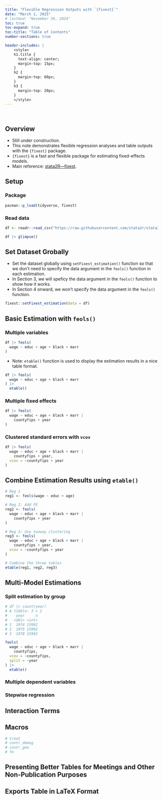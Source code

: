 ```yaml
---
title: "Flexible Regression Outputs with `{fixest}`"
date: "March 1, 2025"
# lastmod: "November 30, 2024"
toc: true
toc-expand: true
toc-title: "Table of Contents"
number-sections: true

header-includes: |
    <style>
    h1.title {
      text-align: center;
      margin-top: 15px;
    }
    h2 {
      margin-top: 60px;
    }
    h3 {
      margin-top: 20px;
    }
    </style>
---
```


\

## Overview

- Still under construction.
- This note demonstrates flexible regression analyses and table outputs with the `{fixest}` package.
- `{fixest}` is a fast and flexible package for estimating fixed-effects models.
- Main reference: [stata2R---fixest](https://stata2r.github.io/fixest/).  


## Setup

### Package

```r
pacman::p_load(tidyverse, fixest)
```

### Read data

```r
df <- readr::read_csv("https://raw.githubusercontent.com/stata2r/stata2r.github.io/main/data/cps_long.csv")

df |> glimpse()
```


## Set Dataset Grobally

- Set the dataset globally using `setFixest_estimation()` function so that we don't need to specify the data argument in the `feols()` function in each estimation.
- In Section 3, we will speficy the data argument in the `feols()` function to show how it works.
- In Section 4 onward, we won't specify the data argument in the `feols()` function.

```r
fixest::setFixest_estimation(data = df)
```


## Basic Estimation with `feols()`

### Multiple variables

```r
df |> feols(
  wage ~ educ + age + black + marr
)
```

- Note: `etable()` function is used to display the estimation results in a nice table format.

```r
df |> feols(
  wage ~ educ + age + black + marr
) |> 
  etable()
```

### Multiple fixed effects

```r
df |> feols(
  wage ~ educ + age + black + marr | 
    countyfips + year
)
```

### Clustered standard errors with `vcov`

```r
df |> feols(
  wage ~ educ + age + black + marr | 
    countyfips + year,
  vcov = ~countyfips + year
)
```


## Combine Estimation Results using `etable()`

```r
# Reg 1
reg1 <- feols(wage ~ educ + age)

# Reg 2: Add FE
reg2 <- feols(
  wage ~ educ + age + black + marr | 
    countyfips + year
)

# Reg 3: Use twoway clustering
reg3 <- feols(
  wage ~ educ + age + black + marr | 
    countyfips + year,
  vcov = ~countyfips + year
)

# Combine the three tables
etable(reg1, reg2, reg3)
```


## Multi-Model Estimations

### Split estimation by group

```r
# df |> count(year)
# A tibble: 3 × 2
#    year     n
#   <dbl> <int>
# 1  1974 15992
# 2  1975 15992
# 3  1978 15992

feols(
  wage ~ educ + age + black + marr | 
    countyfips,
  vcov = ~countyfips,
  split = ~year
) |> 
  etable()
```

### Multiple dependent variables

### Stepwise regression


## Interaction Terms


## Macros

```r
# treat
# contr_demog
# contr_geo
# fe
```


## Presenting Better Tables for Meetings and Other Non-Publication Purposes


## Exports Table in LaTeX Format


